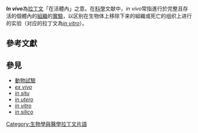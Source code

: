 {{unreferenced|time=2019-08-02T16:46:01+00:00}}
{{wiktionary}}
'''''In vivo'''''為[[拉丁文|拉丁文]]「在活體內」之意。在[[科學|科學]]文献中，''in vivo''常指進行於完整且存活的個體內的[[組織|組織]]的[[實驗|實驗]]，以区别在生物体上移除下来的組織或死亡的组织上进行的实验（对应的拉丁文為''[[in_vitro|in vitro]]''）。

== 參考文獻 ==
{{reflist|2}}

== 參見 ==
* [[動物試驗|動物試驗]]
* ''[[ex_vivo|ex vivo]]''
* ''[[in_situ|in situ]]''
* ''[[in_utero|in utero]]''
* ''[[in_vitro|in vitro]]''
* ''[[in_silico|in silico]]''

[[Category:生物學與醫學拉丁文片語|Category:生物學與醫學拉丁文片語]]
